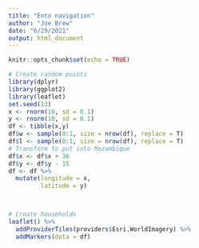 ```yaml
---
title: "Ento navigation"
author: "Joe Brew"
date: "6/29/2021"
output: html_document
---
```


```r
knitr::opts_chunk$set(echo = TRUE)
```

```r
# Create random points
library(dplyr)
library(ggplot2)
library(leaflet)
set.seed(13)
x <- rnorm(10, sd = 0.1)
y <- rnorm(10, sd = 0.1)
df <- tibble(x,y)
df$w <- sample(0:1, size = nrow(df), replace = T)
df$l <- sample(0:1, size = nrow(df), replace = T)
# Transform to put into Mozambique
df$x <- df$x + 36
df$y <- df$y - 15
df <- df %>%
  mutate(longitude = x,
         latitude = y)



# Create households
leaflet() %>%
  addProviderTiles(providers$Esri.WorldImagery) %>%
  addMarkers(data = df)

```